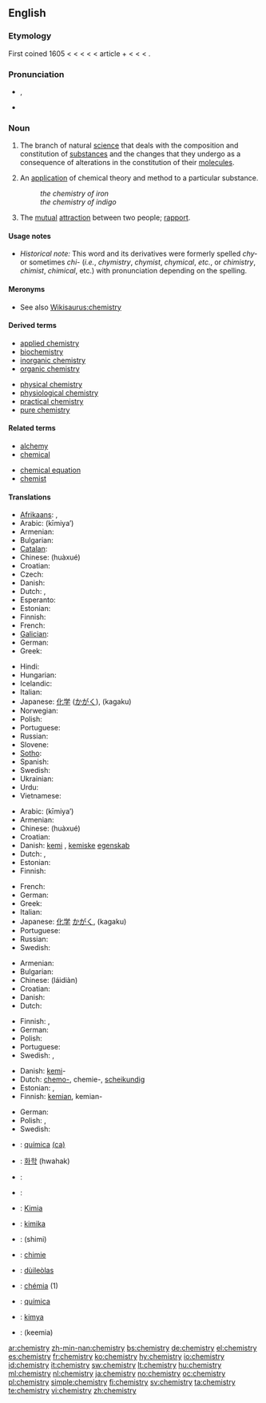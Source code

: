 {{wikipedia}}
==English==

===Etymology===
First coined 1605 < {{term|chemist|lang=en}} < {{term|chymist}} < {{etyl|la|en}} {{term|alchimista|lang=la}} < {{etyl|ar|en}} {{term|الكيمياء|lang=ar|sc=Arab|tr=al-kīmiya’}} < article {{term|ال-|lang=ar|sc=Arab|tr=al-}} + {{etyl|grc|en}} {{term|χυμεία||art of alloying metals|tr=khumeia|lang=grc|sc=polytonic}} < {{term|χύμα||fluid|tr=khuma|lang=grc|sc=polytonic}} < {{term|χυμός||juice|tr=khumos|lang=grc|sc=polytonic}} < {{term|χέω||I pour|tr=kheō|lang=grc|sc=polytonic}}.

===Pronunciation===
* {{IPA|/ˈkɛm.ɪ.stri/}}, {{SAMPA|/"kEm.I.stri/}}
* {{audio|en-us-chemistry.ogg|Audio (US)}}

===Noun===
{{en-noun|chemistr|ies|-}}

# {{uncountable}} The branch of natural [[science]] that deals with the composition and constitution of [[substance]]s and the changes that they undergo as a consequence of alterations in the constitution of their [[molecule]]s.
# {{countable}} An [[application]] of chemical theory and method to a particular substance.
#: ''the chemistry of iron''
#: ''the chemistry of indigo''
# {{context|informal}} The [[mutual]] [[attraction]] between two people; [[rapport]].

====Usage notes====
* ''Historical note:'' This word and its derivatives were formerly spelled ''chy-'' or sometimes ''chi-'' (''i.e.'', ''chymistry'', ''chymist'', ''chymical'', ''etc.'', or ''chimistry'', ''chimist'', ''chimical'', etc.) with pronunciation depending on the spelling.

====Meronyms====
* See also [[Wikisaurus:chemistry]]

====Derived terms====
{{rel-top|terms derived from chemistry}}
* [[applied chemistry]]
* [[biochemistry]]
* [[inorganic chemistry]]
* [[organic chemistry]]
{{rel-mid}}
* [[physical chemistry]]
* [[physiological chemistry]]
* [[practical chemistry]]
* [[pure chemistry]]
{{rel-bottom}}

====Related terms====
{{rel-top|terms related to chemistry}}
* [[alchemy]]
* [[chemical]]
{{rel-mid}}
* [[chemical equation]]
* [[chemist]]
{{rel-bottom}}

====Translations====
{{trans-top|branch of natural science}}
* [[Afrikaans]]: {{t-|af|chemie|xs=Afrikaans}}, {{t-|af|skeikunde|xs=Afrikaans}}
* Arabic: {{Arab|[[كيمياء]]}} (kīmiya’) {{f}}
* Armenian: {{t-|hy|քիմիա|tr=k'imia}}
* Bulgarian: {{t+|bg|химия|f}}
* [[Catalan]]: {{t+|ca|química|f}}
* Chinese: {{zh-ts|化學|化学}} (huàxué)
* Croatian: {{t+|hr|kemija|f}}
* Czech: {{t+|cs|chemie|f}}
* Danish: {{t-|da|kemi|c}}
* Dutch: {{t+|nl|chemie|f}}, {{t+|nl|scheikunde|f}}
* Esperanto: {{t|eo|ĥemio}}
* Estonian: {{t-|et|keemia}}
* Finnish: {{t+|fi|kemia}}
* French: {{t+|fr|chimie|f}}
* [[Galician]]: {{t|gl|química|f}}
* German: {{t+|de|Chemie|f}}
* Greek: {{t+|el|χημεία|f|tr=chimeía}}
{{trans-mid}}
* Hindi: {{t|hi|रसायन शास्त्र|tr=rasáyan shástr|xs=Hindi}}
* Hungarian: {{t+|hu|kémia}}
* Icelandic: {{t+|is|efnafræði|f}}
* Italian: {{t+|it|chimica|f}}
* Japanese: [[化学]] ([[かがく]]), (kagaku)
* Norwegian: {{t+|no|kjemi}}
* Polish: {{t+|pl|chemia|f}}
* Portuguese: {{t+|pt|química|f}}
* Russian: {{t+|ru|химия|f|tr=xímija}}
* Slovene: {{t+|sl|kemija|f}}
* [[Sotho]]: {{t|st|bokhemisi|xs=Sotho}}
* Spanish: {{t+|es|química|f}}
* Swedish: {{t+|sv|kemi|c}}
* Ukrainian: {{t|uk|Хімія|f|tr=khimiya|xs=Ukrainian}}
* Urdu: {{t|ur|کیمیاء|tr=kīmiya’|xs=Urdu}}
* Vietnamese: {{t+|vi|hóa học|xs=Vietnamese}}
{{trans-bottom}}

{{trans-top|application of chemical theory and method to a particular substance}}
* Arabic: {{Arab|[[كيمياء]]}} (kīmiya’) {{f}}
* Armenian: {{t-|hy|քիմիա|tr=k'imia}}
* Chinese: {{zh-ts|化學|化学}} (huàxué)
* Croatian: {{t+|hr|kemija|f}}
* Danish: [[kemi]] {{c}}, [[kemiske]] [[egenskab]] {{c}}
* Dutch: {{t+|nl|chemie|f}}, {{t+|nl|scheikunde|f}}
* Estonian: {{t-|et|keemia}}
* Finnish: {{t+|fi|kemia}}
{{trans-mid}}
* French: {{t+|fr|chimie|f}}
* German: {{t+|de|Chemie|f}}
* Greek: {{t+|el|χημεία|f|tr=chimeía}}
* Italian: {{t+|it|chimica|f}}
* Japanese: [[化学]] [[かがく]], (kagaku)
* Portuguese: {{t+|pt|química|f}}
* Russian: {{t+|ru|химия|f|tr=xímija}}
* Swedish: {{t+|sv|kemi|c}}
{{trans-bottom}}

{{trans-top|mutual attraction between two people}}
* Armenian: {{t-|hy|քիմիա|tr=k'imia}}
* Bulgarian: {{t+|bg|химия|f}}
* Chinese: {{zh-ts|[[來電]]|[[来电]]}} (láidiàn)
* Croatian: {{t+|hr|kemija|f}}
* Danish: {{t-|da|kemi|c}}
* Dutch: {{t+|nl|chemie}}
{{trans-mid}}
* Finnish: {{t-|fi|vetovoima}}, {{t+|fi|kemia}}
* German: {{t+|de|Chemie|f}}
* Polish: {{t+|pl|chemia|f}}
* Portuguese: {{t+|pt|química|f}}
* Swedish: {{t+|sv|kemi|c}}, {{t|sv|personkemi|c}}
{{trans-bottom}}

{{trans-top|as modifier: relating to or using chemistry}}
* Danish: [[kemi]]-
* Dutch: [[chemo-]], chemie-, [[scheikundig]]
* Estonian: {{t|et|keemia-}},  {{t|et|kemo-}}
* Finnish: [[kemia|kemian]], kemian-
{{trans-mid}}
* German: {{t+|de|Chemie|f}}
* Polish: {{t-|pl|chemo-}}, {{t-|pl|chemio-}}
* Swedish: {{t|sv|kemi-|c}}
{{trans-bottom}}

{{checktrans-top}}
* {{ttbc|Catalan}}: [[química]] {{f}} [[:ca:química|(ca)]]
* {{ttbc|Korean}}: [[화학]] (hwahak)
* {{ttbc|Kurdish}}: {{ku-Arab|[[کیمیا]]}}
* {{ttbc|Norwegian}}: {{t+|no|kjemi|m}}
* {{ttbc|Malay}}: [[Kimia]]
* {{ttbc|Maltese}}: [[kimika]]
{{checktrans-mid}}
* {{ttbc|Persian}}: {{fa-Arab|[[شیمی]]}} (shimi)
* {{ttbc|Romanian}}: [[chimie]] {{f}}
* {{ttbc|Scottish Gaelic}}: [[dùileòlas]] {{m}}
* {{ttbc|Slovak}}: [[chémia]] {{f}} (1)
* {{ttbc|Spanish}}: [[química]] {{f}}
* {{ttbc|Turkish}}: [[kimya]]
* {{ttbc|Urdu}}: {{ur-Arab|[[کیمیا]]}} (keemia) {{m}}
{{checktrans-bottom}}

[[ar:chemistry]]
[[zh-min-nan:chemistry]]
[[bs:chemistry]]
[[de:chemistry]]
[[el:chemistry]]
[[es:chemistry]]
[[fr:chemistry]]
[[ko:chemistry]]
[[hy:chemistry]]
[[io:chemistry]]
[[id:chemistry]]
[[it:chemistry]]
[[sw:chemistry]]
[[lt:chemistry]]
[[hu:chemistry]]
[[ml:chemistry]]
[[nl:chemistry]]
[[ja:chemistry]]
[[no:chemistry]]
[[oc:chemistry]]
[[pl:chemistry]]
[[simple:chemistry]]
[[fi:chemistry]]
[[sv:chemistry]]
[[ta:chemistry]]
[[te:chemistry]]
[[vi:chemistry]]
[[zh:chemistry]]